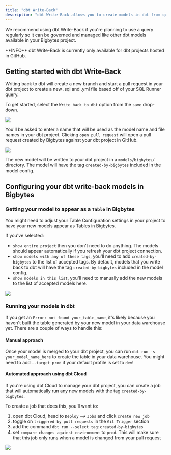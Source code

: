 ```yaml
---
title: "dbt Write-Back"
description: "dbt Write-Back allows you to create models in dbt from queries you've built in the [SQL Runner](/references/sql-runner). You can then explore these models as Tables in Bigbytes. Unlike [Virtual Views](/references/virtual-views), these models will be saved to and managed in your dbt project."
---
```


We recommend using dbt Write-Back if you're planning to use a query regularly so it can be governed and managed like other dbt models available in your Bigbytes project.

<Note>
  **INFO**
  dbt Write-Back is currently only available for dbt projects hosted in GitHub.
</Note>

## Getting started with dbt Write-Back

Writing back to dbt will create a new branch and start a pull request in your dbt project to create a new .sql and .yml file based off of your SQL Runner query.

To get started, select the `Write back to dbt` option from the `save` drop-down.

<Frame>
 <img src="/images/references/assets/images/dbt-write-back-3774e219cdb58ad09a5e290b28e8b427.jpg"/>
</Frame>

You'll be asked to enter a name that will be used as the model name and file names in your dbt project. Clicking `open pull request` will open a pull request created by Bigbytes against your dbt project in GitHub.

<Frame>
  <img src="/images/references/assets/images/write-back-pull-request-5c36c33617a258728a644d1e76896725.jpg"/>
</Frame>

The new model will be written to your dbt project in a `models/bigbytes/` directory. The model will have the tag `created-by-bigbytes` included in the model config.

## Configuring your dbt write-back models in Bigbytes

### Getting your model to appear as a `Table` in Bigbytes

You might need to adjust your Table Configuration settings in your project to have your new models appear as Tables in Bigbytes.

If you've selected:

* `show entire project` then you don't need to do anything. The models should appear automatically if you refresh your dbt project connection.
* `show models with any of these tags`, you'll need to add `created-by-bigbytes` to the list of accepted tags. By default, models that you write back to dbt will have the tag `created-by-bigbytes` included in the model config.
* `show models in this list`, you'll need to manually add the new models to the list of accepted models here.

<Frame>
  <img src="/images/references/assets/images/tables-configuration-write-back-c4be0ae3c4c13aab3c93a81e4956cd4d.jpg"/>
</Frame>

### Running your models in dbt

If you get an `Error: not found your_table_name`, it's likely because you haven't built the table generated by your new model in your data warehouse yet. There are a couple of ways to handle this:

#### Manual approach
Once your model is merged to your dbt project, you can run `dbt run -s your_model_name_here` to create the table in your data warehouse. You might need to add `--target prod` if your default profile is set to `dev`!

#### Automated approach using dbt Cloud
If you're using dbt Cloud to manage your dbt project, you can create a job that will automatically run any new models with the tag `created-by-bigbytes`.

To create a job that does this, you'll want to:

1. open dbt Cloud, head to `Deploy` --> `Jobs` and click `create new job`
2. toggle on `triggered by pull requests` in the `Git Trigger` section
3. add the command `dbt run --select tag:created-by-bigbytes`
4. set `compare changes against environment` to `prod`. This will make sure that this job only runs when a model is changed from your pull request

<Frame>
  <img src="/images/references/assets/images/dbt-cloud-run-automatically-561d3a59b2dc47a003adaf926fbe5a3b.jpg"/>
</Frame>
